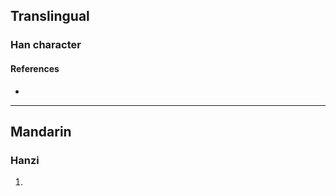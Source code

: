 {{character info/new}}
==Translingual==

===Han character===
{{Han char|rn=32|rad=土|as=07|sn=10|four=|canj=GBCR|ids=⿰土冏}}

====References====
* {{Han ref|kx=0230.121|hdz=10445.050|uh=57DB|ud=22491}}

----

==Mandarin==

===Hanzi===
{{cmn-hanzi|pin=[[jiōng]] ([[jiong1]])|wg=chiung<sup>1</sup>}}

# {{defn|lang=cmn|sort=土07}}